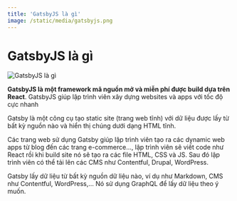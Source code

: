 ```yaml
---
title: 'GatsbyJS là gì'
image: /static/media/gatsbyjs.png
---
```


# GatsbyJS là gì

![GatsbyJS là gì](/static/media/gatsbyjs.png)

**GatsbyJS là một framework mã nguồn mở và miễn phí được build dựa trên React**. GatsbyJS giúp lập trình viên xây dựng websites và apps với tốc độ cực nhanh

Gatsby là một công cụ tạo static site (trang web tĩnh) với dữ liệu được lấy từ bất kỳ nguồn nào và hiển thị chúng dưới dạng HTML tĩnh.

Các trang web sử dụng Gatsby giúp lập trình viên tạo ra các dynamic web apps từ blog đến các trang e-commerce..., lập trình viên sẽ viết code như React rồi khi build site nó sẽ tạo ra các file HTML, CSS và JS. Sau đó lập trình viên có thể tải lên các CMS như Contentful, Drupal, WordPress.

Gatsby lấy dữ liệu từ bất kỳ nguồn dữ liệu nào, ví dụ như Markdown, CMS như Contentful, WordPress,... Nó sử dụng GraphQL để lấy dữ liệu theo ý muốn.
